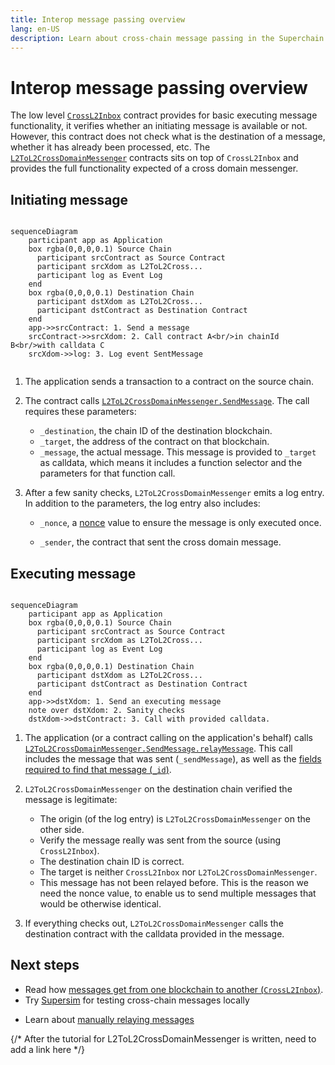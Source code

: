 ```yaml
---
title: Interop message passing overview
lang: en-US
description: Learn about cross-chain message passing in the Superchain.
---
```




<InteropCallout />

# Interop message passing overview

The low level [`CrossL2Inbox`](https://github.com/ethereum-optimism/optimism/blob/develop/packages/contracts-bedrock/src/L2/CrossL2Inbox.sol) contract provides for basic executing message functionality, it verifies whether an initiating message is available or not.
However, this contract does not check what is the destination of a message, whether it has already been processed, etc. 
The [`L2ToL2CrossDomainMessenger`](https://github.com/ethereum-optimism/optimism/blob/develop/packages/contracts-bedrock/src/L2/L2ToL2CrossDomainMessenger.sol) contracts sits on top of `CrossL2Inbox` and provides the full functionality expected of a cross domain messenger.

## Initiating message

```mermaid

sequenceDiagram
    participant app as Application
    box rgba(0,0,0,0.1) Source Chain
      participant srcContract as Source Contract
      participant srcXdom as L2ToL2Cross...
      participant log as Event Log
    end
    box rgba(0,0,0,0.1) Destination Chain
      participant dstXdom as L2ToL2Cross...
      participant dstContract as Destination Contract
    end
    app->>srcContract: 1. Send a message
    srcContract->>srcXdom: 2. Call contract A<br/>in chainId B<br/>with calldata C
    srcXdom->>log: 3. Log event SentMessage
    
```

1. The application sends a transaction to a contract on the source chain.

2. The contract calls [`L2ToL2CrossDomainMessenger.SendMessage`](https://github.com/ethereum-optimism/optimism/blob/develop/packages/contracts-bedrock/src/L2/L2ToL2CrossDomainMessenger.sol#L127-L154). 
   The call requires these parameters:

   - `_destination`, the chain ID of the destination blockchain.
   - `_target`, the address of the contract on that blockchain.
   - `_message`, the actual message.
     This message is provided to `_target` as calldata, which means it includes a function selector and the parameters for that function call.

3. After a few sanity checks, `L2ToL2CrossDomainMessenger` emits a log entry.
   In addition to the parameters, the log entry also includes:

   - `_nonce`, a [nonce](https://en.wikipedia.org/wiki/Cryptographic_nonce) value to ensure the message is only executed once.

   - `_sender`, the contract that sent the cross domain message. 


## Executing message

```mermaid

sequenceDiagram
    participant app as Application
    box rgba(0,0,0,0.1) Source Chain
      participant srcContract as Source Contract
      participant srcXdom as L2ToL2Cross...
      participant log as Event Log
    end
    box rgba(0,0,0,0.1) Destination Chain
      participant dstXdom as L2ToL2Cross...
      participant dstContract as Destination Contract
    end
    app->>dstXdom: 1. Send an executing message
    note over dstXdom: 2. Sanity checks
    dstXdom->>dstContract: 3. Call with provided calldata.
```

1. The application (or a contract calling on the application's behalf) calls [`L2ToL2CrossDomainMessenger.SendMessage.relayMessage`](https://github.com/ethereum-optimism/optimism/blob/develop/packages/contracts-bedrock/src/L2/L2ToL2CrossDomainMessenger.sol#L156-L216).
   This call includes the message that was sent (`_sendMessage`), as well as the [fields required to find that message (`_id`)](https://github.com/ethereum-optimism/optimism/blob/develop/packages/contracts-bedrock/interfaces/L2/ICrossL2Inbox.sol#L4-L10).

2. `L2ToL2CrossDomainMessenger` on the destination chain verified the message is legitimate:

   - The origin (of the log entry) is `L2ToL2CrossDomainMessenger` on the other side.
   - Verify the message really was sent from the source (using `CrossL2Inbox`).
   - The destination chain ID is correct.
   - The target is neither `CrossL2Inbox` nor `L2ToL2CrossDomainMessenger`.
   - This message has not been relayed before.
     This is the reason we need the nonce value, to enable us to send multiple messages that would be otherwise identical.

3. If everything checks out, `L2ToL2CrossDomainMessenger` calls the destination contract with the calldata provided in the message.


## Next steps

- Read how [messages get from one blockchain to another (`CrossL2Inbox`)](explainer#how-messages-get-from-one-chain-to-the-other).
- Try [Supersim](tools/supersim) for testing cross-chain messages locally
*   Learn about [manually relaying messages](https://supersim.pages.dev/guides/interop/viem?#viem-to-send-and-relay-interop-messages)


{/*  After the tutorial for L2ToL2CrossDomainMessenger is written, need to add a link here */}

